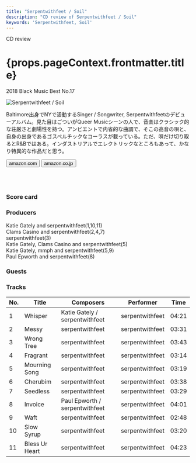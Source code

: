 ```yaml
---
title: "Serpentwithfeet / Soil"
description: "CD review of Serpentwithfeet / Soil"
keywords: 'Serpentwithfeet, Soil'
---
```





<p className="largeP">CD review</p>
<h1 className="h1--no--margin">{props.pageContext.frontmatter.title}</h1>
<p className="largeP"><Link to="/best50/2018/">2018 Black Music Best No.17</Link></p>

<Row  className="image-card-group">
	<Column colMd={"4"} colLg={"4"} noGutterMdLeft="">
       <ImageCard>

![Serpentwithfeet / Soil](../../images/cd/serpentwithfeet1L.jpg) 

</ImageCard>
	</Column>
	<Column colMd={"8"} colLg={"8"} noGutterMdLeft="">
	<p>
	Baltimore出身でNYで活動するSinger / Songwriter, Serpentwithfeetのデビューアルバム。見た目はごついがQueer Musicシーンの人で、音楽はクラシック的な荘厳さと劇場性を持つ。アンビエントで内省的な曲調で、そこの高音の唄と、自身の出身であるゴスペルチックなコーラスが載っている。ただ、唄だけ切り取るとR&Bではある。インダストリアルでエレクトリックなところもあって、かなり特異的な作品だと思う。
	</p>
	<div>
	  <Button href="https://amzn.to/3egU0xM" kind="primary" size="small" renderIcon={ArrowUpRight24}>
      amazon.com
      </Button>
      <Button href="https://amzn.to/2NekzrF" kind="secondary" size="small" renderIcon={ArrowUpRight24}>
      amazon.co.jp
      </Button>
	</div>
	<a style="display:inline-block;overflow:hidden;background:url(https://linkmaker.itunes.apple.com/ja-jp/lockup.svg?releaseDate=2018-06-08&kind=album&bubble=apple_music&style=mono-black) no-repeat;width:180px;height:45px;" href="https://geo.music.apple.com/jp/album/soil/1352429003?mt=1&app=music&ls=1&at=11lcug"></a>
	<a style="display:inline-block;overflow:hidden;background:url(https://linkmaker.itunes.apple.com/ja-jp/badge-lrg.svg?releaseDate=2018-06-08T00:00:00Z&kind=album&bubble=itunes_music) no-repeat;width:140px;height:45px;" href="https://geo.music.apple.com/jp/album/soil/1352429003?app=itunes&at=11lcug"></a>
	</Column>
</Row>
<Row >
	<Column colMd={"4"} colLg={"4"} noGutterMdLeft="">
<div>
    <h3>Score card</h3>
	<SliderJS1 value="5" />
    <SliderJS2 value="1" />
	<SliderJS3 value="2" />
    <SliderJS4 value="8" />
</div>
</Column>
<Column colMd={"8"} colLg={"8"} noGutterMdLeft="">
<div>
<h3>Producers</h3>
<p>
Katie Gately and serpentwithfeet(1,10,11)
<br/>Clams Casino and serpentwithfeet(2,4,7)
<br/>serpentwithfeet(3)
<br/>Katie Gately, Clams Casino and serpentwithfeet(5)
<br/>Katie Gately, mmph and serpentwithfeet(5,9)
<br/>Paul Epworth and serpentwithfeet(8)
</p>
<h3>Guests</h3>
<p>
</p>
</div>
</Column>
</Row>

<h3>Tracks</h3>

| No. |	 Title         | Composers                    	| Performer       |	 Time |
| --- |	-------------- | ------------------------------ | --------------- |	----- |
| 1	  |	Whisper        | Katie Gately / serpentwithfeet	| serpentwithfeet |	04:21 |
| 2	  |	Messy          | serpentwithfeet               	| serpentwithfeet |	03:31 |
| 3	  |	Wrong Tree     | serpentwithfeet               	| serpentwithfeet |	03:43 |
| 4	  |	Fragrant       | serpentwithfeet               	| serpentwithfeet |	03:14 |
| 5	  |	Mourning Song  | serpentwithfeet               	| serpentwithfeet |	03:19 |
| 6	  |	Cherubim       | serpentwithfeet               	| serpentwithfeet |	03:38 |
| 7	  |	Seedless       | serpentwithfeet               	| serpentwithfeet |	03:29 |
| 8	  |	Invoice        | Paul Epworth / serpentwithfeet	| serpentwithfeet |	04:01 |
| 9	  |	Waft           | serpentwithfeet               	| serpentwithfeet |	02:48 |
| 10  |	Slow Syrup     | serpentwithfeet               	| serpentwithfeet |	03:20 |
| 11  |	Bless Ur Heart | serpentwithfeet               	| serpentwithfeet |	04:23 |
